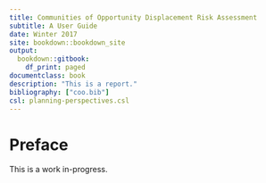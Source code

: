 ```yaml
--- 
title: Communities of Opportunity Displacement Risk Assessment
subtitle: A User Guide
date: Winter 2017
site: bookdown::bookdown_site
output:
  bookdown::gitbook:
    df_print: paged
documentclass: book
description: "This is a report."
bibliography: ["coo.bib"]
csl: planning-perspectives.csl
---
```


# Preface {-}

This is a work in-progress.
